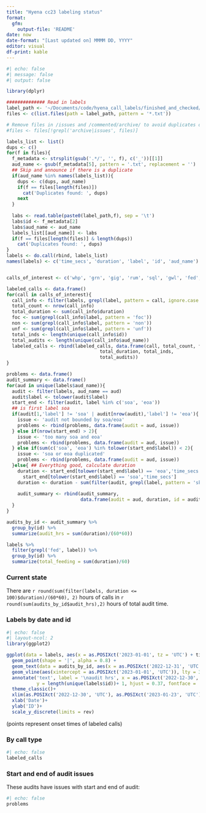 ```yaml
---
title: "Hyena cc23 labeling status"
format:
  gfm:
    output-file: 'README'
date: now
date-format: "[Last updated on] MMMM DD, YYYY"
editor: visual
df-print: kable
---
```


```r
#| echo: false
#| message: false
#| output: false

library(dplyr)

############## Read in labels
label_path <- '~/Documents/code/hyena_call_labels/finished_and_checked/'
files <- c(list.files(path = label_path, pattern = '*.txt'))

# Remove files in /issues and /commented/archive/ to avoid duplicates or bad data
#files <- files[!grepl('archive|issues', files)]

labels_list <- list()
dups <- c()
for(f in files){
  f_metadata <- strsplit(gsub('.*/', '', f), c('_'))[[1]]
  aud_name <- gsub(f_metadata[5], pattern = '.txt', replacement = '')
  ## Skip and announce if there is a duplicate
  if(aud_name %in% names(labels_list)){
    dups <- c(dups, aud_name)
    if(f == files[length(files)])
      cat('Duplicates found: ', dups)
    next
  }
  
  labs <- read.table(paste0(label_path,f), sep = '\t')
  labs$id <- f_metadata[2]
  labs$aud_name <- aud_name
  labels_list[[aud_name]] <- labs
  if(f == files[length(files)] & length(dups))   
    cat('Duplicates found: ', dups)
}
labels <- do.call(rbind, labels_list)
names(labels) <- c('time_secs', 'duration', 'label', 'id', 'aud_name')


calls_of_interest <- c('whp', 'grn', 'gig', 'rum', 'sql', 'gwl', 'fed', 'str', 'oth', 'fus', 'seq', 'unk', 'syn')

labeled_calls <- data.frame()
for(call in calls_of_interest){
  call_info <- filter(labels, grepl(label, pattern = call, ignore.case = T))
  total_count <- nrow(call_info)
  total_duration <- sum(call_info$duration)
  foc <- sum(grepl(call_info$label, pattern = 'foc'))
  non <- sum(grepl(call_info$label, pattern = 'non'))
  unf <- sum(grepl(call_info$label, pattern = 'unf'))
  total_inds <- length(unique(call_info$id))
  total_audits <- length(unique(call_info$aud_name))
  labeled_calls <- rbind(labeled_calls, data.frame(call, total_count, foc, non, unf, 
                                  total_duration, total_inds,
                                  total_audits))
}

problems <- data.frame()
audit_summary <- data.frame()
for(aud in unique(labels$aud_name)){
  audit <- filter(labels, aud_name == aud)
  audit$label <- tolower(audit$label)
  start_end <- filter(audit, label %in% c('soa', 'eoa'))
  ## is first label soa
  if(audit[1,'label'] != 'soa' | audit[nrow(audit),'label'] != 'eoa'){
    issue <- 'audit not bounded by soa/eoa'
    problems <- rbind(problems, data.frame(audit = aud, issue))
  } else if(nrow(start_end) > 2){
    issue <- 'too many soa and eoa'
    problems <- rbind(problems, data.frame(audit = aud, issue))
  } else if(sum(c('soa', 'eoa') %in% tolower(start_end$label)) < 2){
    issue <- 'soa or eoa duplicated'
    problems <- rbind(problems, data.frame(audit = aud, issue))
  }else{ ## Everything good, calculate duration
    duration <- start_end[tolower(start_end$label) == 'eoa','time_secs'] - 
      start_end[tolower(start_end$label) == 'soa','time_secs']
    duration <- duration - sum(filter(audit, grepl(label, pattern = 'skip'))$duration)
    
    audit_summary <- rbind(audit_summary,
                           data.frame(audit = aud, duration, id = audit$id[1]))
  } 
}

audits_by_id <- audit_summary %>%
  group_by(id) %>%
  summarize(audit_hrs = sum(duration)/(60*60))

labels %>% 
  filter(grepl('fed', label)) %>% 
  group_by(id) %>% 
  summarize(total_feeding = sum(duration)/60)
```

### Current state

There are `r round(sum(filter(labels, duration <= 100)$duration)/(60*60), 2)` hours of calls in `r round(sum(audits_by_id$audit_hrs),2)` hours of total audit time.

### Labels by date and id

```r
#| echo: false
#| layout-ncol: 2
library(ggplot2)

ggplot(data = labels, aes(x = as.POSIXct('2023-01-01', tz = 'UTC') + time_secs, y = id))+
  geom_point(shape = '|', alpha = 0.8) + 
  geom_text(data = audits_by_id, aes(x = as.POSIXct('2022-12-31', 'UTC'), label = round(audit_hrs, 2)), fontface = 'bold')+
  geom_vline(aes(xintercept = as.POSIXct('2023-01-01', 'UTC')), lty = 3)+
  annotate('text', label = '\naudit hrs', x = as.POSIXct('2022-12-30', 'UTC'), 
           y = length(unique(labels$id))+ 1, hjust = 0.37, fontface = 'bold.italic')+
  theme_classic()+
  xlim(as.POSIXct('2022-12-30', 'UTC'), as.POSIXct('2023-01-23', 'UTC'))+
  xlab('Date')+
  ylab('ID')+
  scale_y_discrete(limits = rev)
```

(points represent onset times of labeled calls)

### By call type

```r
#| echo: false
labeled_calls
```

### Start and end of audit issues

These audits have issues with start and end of audit:

```r
#| echo: false
problems
```
